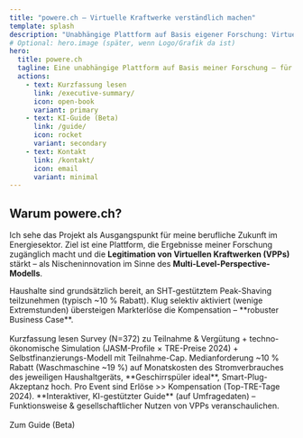 ```yaml
---
title: "powere.ch – Virtuelle Kraftwerke verständlich machen"
template: splash
description: "Unabhängige Plattform auf Basis eigener Forschung: Virtuelle Kraftwerke (VPPs), dezentrale Flexibilität und ein KI-gestützter Guide."
# Optional: hero.image (später, wenn Logo/Grafik da ist)
hero:
  title: powere.ch
  tagline: Eine unabhängige Plattform auf Basis meiner Forschung – für Haushalte, Energieversorger und Politik.
  actions:
    - text: Kurzfassung lesen
      link: /executive-summary/
      icon: open-book
      variant: primary
    - text: KI-Guide (Beta)
      link: /guide/
      icon: rocket
      variant: secondary
    - text: Kontakt
      link: /kontakt/
      icon: email
      variant: minimal
---
```



## Warum powere.ch?

Ich sehe das Projekt als Ausgangspunkt für meine berufliche Zukunft im Energiesektor. Ziel ist eine Plattform, die Ergebnisse meiner Forschung zugänglich macht und die **Legitimation von Virtuellen Kraftwerken (VPPs)** stärkt – als Nischeninnovation im Sinne des **Multi-Level-Perspective-Modells**.

<CardGrid stagger>
  <Card title="TL;DR – Win-Win möglich" icon="approve-check">
    Haushalte sind grundsätzlich bereit, an SHT-gestütztem Peak-Shaving teilzunehmen (typisch ~10 % Rabatt). 
    Klug selektiv aktiviert (wenige Extremstunden) übersteigen Markterlöse die Kompensation – **robuster Business Case**.
    <br /><br />
    <LinkButton href="/executive-summary/" variant="secondary" icon="open-book">Kurzfassung lesen</LinkButton>
  </Card>

  <Card title="Fokus & Methode" icon="magnifier">
    Survey (N=372) zu Teilnahme & Vergütung + techno-ökonomische Simulation (JASM-Profile × TRE-Preise 2024) + 
    Selbstfinanzierungs-Modell mit Teilnahme-Cap.
  </Card>

  <Card title="Schlüsselbefunde" icon="information">
    Medianforderung ~10 % Rabatt (Waschmaschine ~19 %) auf Monatskosten des Stromverbrauches des jeweiligen Haushaltgeräts, **Geschirrspüler ideal**, Smart-Plug-Akzeptanz hoch. 
    Pro Event sind Erlöse >> Kompensation (Top-TRE-Tage 2024).
  </Card>

  <Card title="Was kommt als Nächstes?" icon="rocket">
    **Interaktiver, KI-gestützter Guide** (auf Umfragedaten) – Funktionsweise & gesellschaftlicher Nutzen von VPPs veranschaulichen.
    <br /><br />
    <LinkButton href="/guide/" icon="bot" variant="secondary">Zum Guide (Beta)</LinkButton>
  </Card>
</CardGrid>
<ChatWidget client:load apiBase="https://api.powere.ch" />